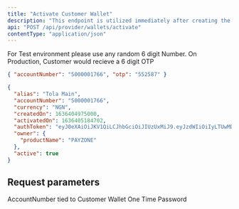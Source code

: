 ```yaml
---
title: "Activate Customer Wallet"
description: "This endpoint is utilized immediately after creating the customer wallet which is inactive with the otp sent to the customer via sms to activate the wallet."
api: "POST /api/provider/wallets/activate"
contentType: "application/json"
---
```

<Tip>
  For Test environment please use any random 6 digit Number. On Production,
  Customer would recieve a 6 digit OTP
</Tip>

<RequestExample>

```json Request
{ "accountNumber": "5000001766", "otp": "552587" }
```

</RequestExample>

<ResponseExample>

```json Response
{
  "alias": "Tola Main",
  "accountNumber": "5000001766",
  "currency": "NGN",
  "createdOn": 1636404975000,
  "activatedOn": 1636405184702,
  "authToken": "eyJ0eXAiOiJKV1QiLCJhbGciOiJIUzUxMiJ9.eyJzdWIiOiIyLTUwMDAwMDE3 NjYiLCJyb2xlcyI6W10sImlzcyI6InJlYWR5Y2FzaCIsIlNlc3Npb25JRCI6IlNDSE9PTEFCTENSCt8PgarCNbxWoCKW4qUKZfa1Pen_FNHfx112jeSbR5Mrc2hRuRL9u0c SxG-Vd8h_6ToaDM_zDHNxw",
  "owner": {
    "productName": "PAYZONE"
  },
  "active": true
}
```

</ResponseExample>

## Request parameters

<ParamField body="accountNumber" type="number" required>
  AccountNumber tied to Customer Wallet
</ParamField>

<ParamField body="otp" type="number" required>
  One Time Password
</ParamField>
